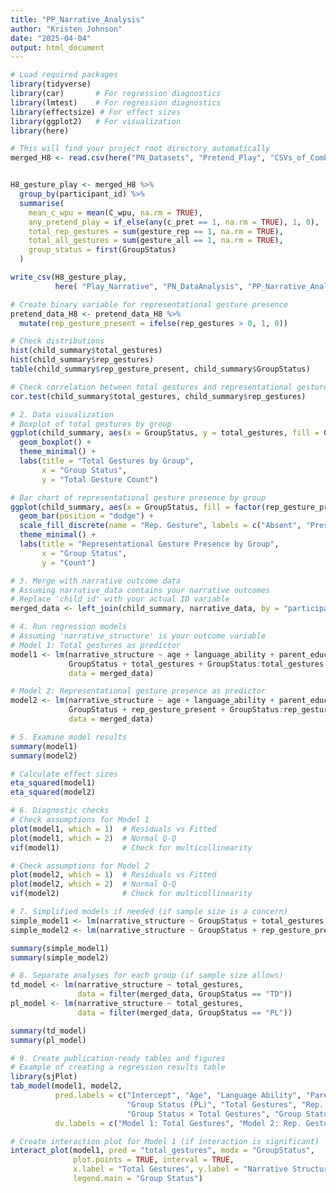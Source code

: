 ```yaml
---
title: "PP_Narrative_Analysis"
author: "Kristen Johnson"
date: "2025-04-04"
output: html_document
---
```


```r

# Load required packages
library(tidyverse)
library(car)       # For regression diagnostics
library(lmtest)    # For regression diagnostics
library(effectsize) # For effect sizes
library(ggplot2)   # For visualization
library(here)

# This will find your project root directory automatically
merged_H8 <- read.csv(here("PN_Datasets", "Pretend_Play", "CSVs_of_Combined_Data_PP", "merged_H8.csv"))


H8_gesture_play <- merged_H8 %>%
  group_by(participant_id) %>%
  summarise(
    mean_c_wpu = mean(C_wpu, na.rm = TRUE),
    any_pretend_play = if_else(any(c_pret == 1, na.rm = TRUE), 1, 0),
    total_rep_gestures = sum(gesture_rep == 1, na.rm = TRUE),
    total_all_gestures = sum(gesture_all == 1, na.rm = TRUE),
    group_status = first(GroupStatus)
  )

write_csv(H8_gesture_play, 
          here( "Play_Narrative", "PN_DataAnalysis", "PP_Narrative_Analysis", "H8_gesture_play.csv"))
```

```r

# Create binary variable for representational gesture presence
pretend_data_H8 <- pretend_data_H8 %>%
  mutate(rep_gesture_present = ifelse(rep_gestures > 0, 1, 0))

# Check distributions
hist(child_summary$total_gestures)
hist(child_summary$rep_gestures)
table(child_summary$rep_gesture_present, child_summary$GroupStatus)

# Check correlation between total gestures and representational gestures
cor.test(child_summary$total_gestures, child_summary$rep_gestures)

# 2. Data visualization
# Boxplot of total gestures by group
ggplot(child_summary, aes(x = GroupStatus, y = total_gestures, fill = GroupStatus)) +
  geom_boxplot() +
  theme_minimal() +
  labs(title = "Total Gestures by Group",
       x = "Group Status",
       y = "Total Gesture Count")

# Bar chart of representational gesture presence by group
ggplot(child_summary, aes(x = GroupStatus, fill = factor(rep_gesture_present))) +
  geom_bar(position = "dodge") +
  scale_fill_discrete(name = "Rep. Gesture", labels = c("Absent", "Present")) +
  theme_minimal() +
  labs(title = "Representational Gesture Presence by Group",
       x = "Group Status",
       y = "Count")

# 3. Merge with narrative outcome data
# Assuming narrative_data contains your narrative outcomes
# Replace 'child_id' with your actual ID variable
merged_data <- left_join(child_summary, narrative_data, by = "participant_id")

# 4. Run regression models
# Assuming 'narrative_structure' is your outcome variable
# Model 1: Total gestures as predictor
model1 <- lm(narrative_structure ~ age + language_ability + parent_education + 
             GroupStatus + total_gestures + GroupStatus:total_gestures, 
             data = merged_data)

# Model 2: Representational gesture presence as predictor
model2 <- lm(narrative_structure ~ age + language_ability + parent_education + 
             GroupStatus + rep_gesture_present + GroupStatus:rep_gesture_present, 
             data = merged_data)

# 5. Examine model results
summary(model1)
summary(model2)

# Calculate effect sizes
eta_squared(model1)
eta_squared(model2)

# 6. Diagnostic checks
# Check assumptions for Model 1
plot(model1, which = 1)  # Residuals vs Fitted
plot(model1, which = 2)  # Normal Q-Q
vif(model1)              # Check for multicollinearity

# Check assumptions for Model 2
plot(model2, which = 1)  # Residuals vs Fitted
plot(model2, which = 2)  # Normal Q-Q
vif(model2)              # Check for multicollinearity

# 7. Simplified models if needed (if sample size is a concern)
simple_model1 <- lm(narrative_structure ~ GroupStatus + total_gestures, data = merged_data)
simple_model2 <- lm(narrative_structure ~ GroupStatus + rep_gesture_present, data = merged_data)

summary(simple_model1)
summary(simple_model2)

# 8. Separate analyses for each group (if sample size allows)
td_model <- lm(narrative_structure ~ total_gestures, 
               data = filter(merged_data, GroupStatus == "TD"))
pl_model <- lm(narrative_structure ~ total_gestures, 
               data = filter(merged_data, GroupStatus == "PL"))

summary(td_model)
summary(pl_model)

# 9. Create publication-ready tables and figures
# Example of creating a regression results table
library(sjPlot)
tab_model(model1, model2, 
          pred.labels = c("Intercept", "Age", "Language Ability", "Parent Education", 
                          "Group Status (PL)", "Total Gestures", "Rep. Gesture Present",
                          "Group Status × Total Gestures", "Group Status × Rep. Gesture Present"),
          dv.labels = c("Model 1: Total Gestures", "Model 2: Rep. Gesture Presence"))

# Create interaction plot for Model 1 (if interaction is significant)
interact_plot(model1, pred = "total_gestures", modx = "GroupStatus", 
              plot.points = TRUE, interval = TRUE,
              x.label = "Total Gestures", y.label = "Narrative Structure",
              legend.main = "Group Status")
```

